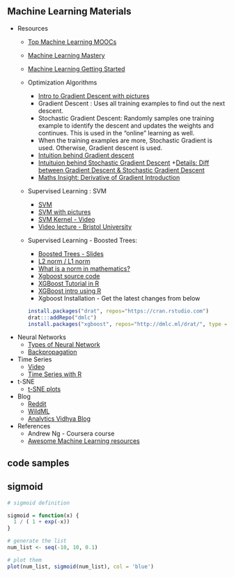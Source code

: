 
## Machine Learning Materials

  * Resources
     + [Top Machine Learning MOOCs](http://www.kdnuggets.com/2016/07/top-machine-learning-moocs-online-lectures.html)
     + [Machine Learning Mastery](http://machinelearningmastery.com/)
     + [Machine Learning Getting Started](http://machinelearningmastery.com/start-here/#getstarted)
     
     * Optimization Algorithms
       + [Intro to Gradient Descent with pictures](https://pmirla.github.io/2016/06/05/gradient-explanation.html)
       + Gradient Descent : Uses all training examples to find out the next descent.
       + Stochastic Gradient Descent: Randomly samples one training example to identify the descent and updates the weights and continues. This is used in the "online" learning as well.
       + When the training examples are more, Stochastic Gradient is used. Otherwise, Gradient descent is used.
       + [Intuition behind Gradient descent](https://www.quora.com/What-is-an-intuitive-explanation-of-gradient-descent)
       + [Intuituion behind Stochastic Gradient Descent](https://www.quora.com/What-is-an-intuitive-explanation-of-stochastic-gradient-descent)
       +[Details: Diff between Gradient Descent & Stochastic Gradient Descent](https://www.quora.com/Whats-the-difference-between-gradient-descent-and-stochastic-gradient-descent)
       + [Maths Insight: Derivative of Gradient Introduction](http://mathinsight.org/directional_derivative_gradient_introduction)
     
     * Supervised Learning : SVM
        + [SVM](https://www.quora.com/What-are-Kernels-in-Machine-Learning-and-SVM)
        + [SVM with pictures](https://www.reddit.com/r/MachineLearning/comments/15zrpp/please_explain_support_vector_machines_svm_like_i)
        + [SVM Kernel - Video](https://youtu.be/3liCbRZPrZA)
        + [Video lecture - Bristol University](http://videolectures.net/epsrcws08_campbell_isvm/)
        
        
        
    * Supervised Learning - Boosted Trees:
       +  [Boosted Trees - Slides](http://homes.cs.washington.edu/~tqchen/pdf/BoostedTree.pdf)
       +  [L2 norm / L1 norm](http://www.chioka.in/differences-between-the-l1-norm-and-the-l2-norm-least-absolute-deviations-and-least-squares/)
       + [What is a norm in mathematics?](https://www.youtube.com/watch?v=pgJ2Sg1jcYQ)
       + [Xgboost source code](https://github.com/tqchen/xgboost)
       + [XGBoost Tutorial in R ](https://xgboost.readthedocs.io/en/latest/R-package/xgboostPresentation.html)
       + [XGBoost intro using R](https://www.r-bloggers.com/an-introduction-to-xgboost-r-package/)
       + Xgboost Installation - Get the latest changes from below
```r
install.packages("drat", repos="https://cran.rstudio.com")
drat:::addRepo("dmlc")
install.packages("xgboost", repos="http://dmlc.ml/drat/", type = "source")
```

  * Neural Networks
    + [Types of Neural Network](http://colah.github.io/posts/2015-09-NN-Types-FP/)
    + [Backpropagation](http://colah.github.io/posts/2015-08-Backprop/)
        
  * Time Series 
    + [Video](https://www.youtube.com/watch?v=QHsmAM6nktY&index=5&list=PLCj1LhGni3hOA2q0sfDNKBH9WIlLxXkbn#t=28.418673)
    + [Time Series with R](https://www.researchgate.net/profile/Andrew_Metcalfe6)
    
  * t-SNE
    + [t-SNE plots](http://distill.pub/2016/misread-tsne/)
    
  * Blog
    + [Reddit](https://www.reddit.com/r/MachineLearning)
    + [WildML](http://www.wildml.com/)
    + [Analytics Vidhya Blog](https://www.analyticsvidhya.com/blog)
    
  * References
    + Andrew Ng - Coursera course 
    + [Awesome Machine Learning resources](https://github.com/josephmisiti/awesome-machine-learning)
    
    
## code samples

## sigmoid
```r
# sigmoid definition

sigmoid = function(x) {
  1 / ( 1 + exp(-x))
}

# generate the list
num_list <- seq(-10, 10, 0.1)

# plot them
plot(num_list, sigmoid(num_list), col = 'blue')

```

